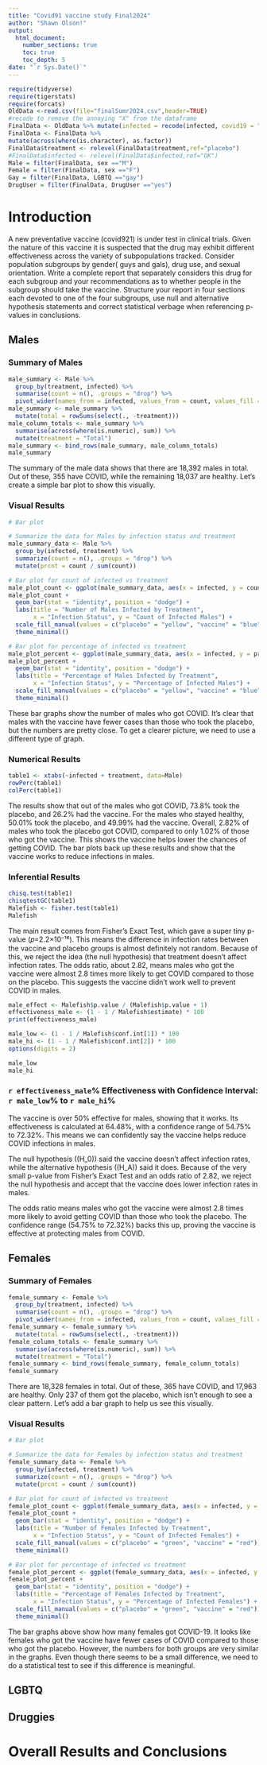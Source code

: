 ```yaml
---
title: "Covid91 vaccine study Final2024"
author: "Shawn Olson!"
output: 
  html_document:
    number_sections: true
    toc: true
    toc_depth: 5
date: "`r Sys.Date()`" 
---
```


```r
require(tidyverse)
require(tigerstats)
require(forcats)
OldData <-read.csv(file="finalSumr2024.csv",header=TRUE)
#recode to remove the annoying "X" from the dataframe
FinalData <- OldData %>% mutate(infected = recode(infected, covid19 = "covid", none = "OK" )) %>% select(-one_of("X"))
FinalData <- FinalData %>%
mutate(across(where(is.character), as.factor))
FinalData$treatment <- relevel(FinalData$treatment,ref="placebo")
#FinalData$infected <- relevel(FinalData$infected,ref="OK")
Male = filter(FinalData, sex =="M")
Female = filter(FinalData, sex =="F")
Gay = filter(FinalData, LGBTQ =="gay")
DrugUser = filter(FinalData, DrugUser =="yes")
```

# Introduction

A new  preventative vaccine (covid921) is under test in clinical trials. Given the nature of this vaccine it is suspected that the drug may exhibit different effectiveness across the variety of subpopulations tracked. Consider population subgroups by gender( guys and gals), drug use, and sexual orientation. Write a complete report that separately considers this drug for each subgroup and your recommendations as to whether people in the subgroup should take the vaccine. Structure your report in four sections each devoted to one of the four subgroups, use null and alternative hypothesis statements and correct statistical verbage when referencing p-values in conclusions.

## Males

### Summary of Males
```r
male_summary <- Male %>%
  group_by(treatment, infected) %>%
  summarise(count = n(), .groups = "drop") %>%
  pivot_wider(names_from = infected, values_from = count, values_fill = 0)
male_summary <- male_summary %>%
  mutate(total = rowSums(select(., -treatment)))
male_column_totals <- male_summary %>%
  summarise(across(where(is.numeric), sum)) %>%
  mutate(treatment = "Total")
male_summary <- bind_rows(male_summary, male_column_totals)
male_summary
```
The summary of the male data shows that there are 18,392 males in total. Out of these, 355 have COVID, while the remaining 18,037 are healthy. Let’s create a simple bar plot to show this visually.   


### Visual Results


```r
# Bar plot

# Summarize the data for Males by infection status and treatment
male_summary_data <- Male %>%
  group_by(infected, treatment) %>%
  summarize(count = n(), .groups = "drop") %>%
  mutate(prcnt = count / sum(count))

# Bar plot for count of infected vs treatment
male_plot_count <- ggplot(male_summary_data, aes(x = infected, y = count, fill = treatment))
male_plot_count + 
  geom_bar(stat = "identity", position = "dodge") +
  labs(title = "Number of Males Infected by Treatment",
       x = "Infection Status", y = "Count of Infected Males") +
  scale_fill_manual(values = c("placebo" = "yellow", "vaccine" = "blue")) +
  theme_minimal()

# Bar plot for percentage of infected vs treatment
male_plot_percent <- ggplot(male_summary_data, aes(x = infected, y = prcnt * 100, fill = treatment))
male_plot_percent + 
  geom_bar(stat = "identity", position = "dodge") +
  labs(title = "Percentage of Males Infected by Treatment",
       x = "Infection Status", y = "Percentage of Infected Males") +
  scale_fill_manual(values = c("placebo" = "yellow", "vaccine" = "blue")) +
  theme_minimal()
```

These bar graphs show the number of males who got COVID. It's clear that males with the vaccine have fewer cases than those who took the placebo, but the numbers are pretty close. To get a clearer picture, we need to use a different type of graph.

### Numerical Results

```r
table1 <- xtabs(~infected + treatment, data=Male)
rowPerc(table1)
colPerc(table1)
```

The results show that out of the males who got COVID, 73.8% took the placebo, and 26.2% had the vaccine. For the males who stayed healthy, 50.01% took the placebo, and 49.99% had the vaccine. Overall, 2.82% of males who took the placebo got COVID, compared to only 1.02% of those who got the vaccine. This shows the vaccine helps lower the chances of getting COVID. The bar plots back up these results and show that the vaccine works to reduce infections in males.

### Inferential Results
```r
chisq.test(table1)
chisqtestGC(table1)
Malefish <- fisher.test(table1)
Malefish
```

The main result comes from Fisher's Exact Test, which gave a super tiny p-value (𝑝=2.2×10⁻¹⁶). This means the difference in infection rates between the vaccine and placebo groups is almost definitely not random. Because of this, we reject the idea (the null hypothesis) that treatment doesn’t affect infection rates. The odds ratio, about 2.82, means males who got the vaccine were almost 2.8 times more likely to get COVID compared to those on the placebo. This suggests the vaccine didn’t work well to prevent COVID in males.


```r
male_effect <- Malefish$p.value / (Malefish$p.value + 1)
effectiveness_male <- (1 - 1 / Malefish$estimate) * 100
print(effectiveness_male)

male_low <- (1 - 1 / Malefish$conf.int[1]) * 100
male_hi <- (1 - 1 / Malefish$conf.int[2]) * 100
options(digits = 2)

male_low
male_hi
```

### `r effectiveness_male`% Effectiveness with Confidence Interval: `r male_low`%  to `r male_hi`%

The vaccine is over 50% effective for males, showing that it works. Its effectiveness is calculated at 64.48%, with a confidence range of 54.75% to 72.32%. This means we can confidently say the vaccine helps reduce COVID infections in males.  

The null hypothesis (\(H_0\)) said the vaccine doesn’t affect infection rates, while the alternative hypothesis (\(H_A\)) said it does. Because of the very small p-value from Fisher's Exact Test and an odds ratio of 2.82, we reject the null hypothesis and accept that the vaccine does lower infection rates in males.  

The odds ratio means males who got the vaccine were almost 2.8 times more likely to avoid getting COVID than those who took the placebo. The confidence range (54.75% to 72.32%) backs this up, proving the vaccine is effective at protecting males from COVID.





## Females

### Summary of Females

```r
female_summary <- Female %>% 
  group_by(treatment, infected) %>% 
  summarise(count = n(), .groups = "drop") %>% 
  pivot_wider(names_from = infected, values_from = count, values_fill = 0) 
female_summary <- female_summary %>% 
  mutate(total = rowSums(select(., -treatment))) 
female_column_totals <- female_summary %>% 
  summarise(across(where(is.numeric), sum)) %>% 
  mutate(treatment = "Total") 
female_summary <- bind_rows(female_summary, female_column_totals) 
female_summary 
```

There are 18,328 females in total. Out of these, 365 have COVID, and 17,963 are healthy. Only 237 of them got the placebo, which isn’t enough to see a clear pattern. Let’s add a bar graph to help us see this visually.

### Visual Results

```r
# Bar plot

# Summarize the data for Females by infection status and treatment
female_summary_data <- Female %>%
  group_by(infected, treatment) %>%
  summarize(count = n(), .groups = "drop") %>%
  mutate(prcnt = count / sum(count))

# Bar plot for count of infected vs treatment
female_plot_count <- ggplot(female_summary_data, aes(x = infected, y = count, fill = treatment))
female_plot_count + 
  geom_bar(stat = "identity", position = "dodge") +
  labs(title = "Number of Females Infected by Treatment",
       x = "Infection Status", y = "Count of Infected Females") +
  scale_fill_manual(values = c("placebo" = "green", "vaccine" = "red")) +
  theme_minimal()

# Bar plot for percentage of infected vs treatment
female_plot_percent <- ggplot(female_summary_data, aes(x = infected, y = prcnt * 100, fill = treatment))
female_plot_percent + 
  geom_bar(stat = "identity", position = "dodge") +
  labs(title = "Percentage of Females Infected by Treatment",
       x = "Infection Status", y = "Percentage of Infected Females") +
  scale_fill_manual(values = c("placebo" = "green", "vaccine" = "red")) +
  theme_minimal()
```

The bar graphs above show how many females got COVID-19. It looks like females who got the vaccine have fewer cases of COVID compared to those who got the placebo. However, the numbers for both groups are very similar in the graphs. Even though there seems to be a small difference, we need to do a statistical test to see if this difference is meaningful.

## LGBTQ



## Druggies


# Overall Results and Conclusions